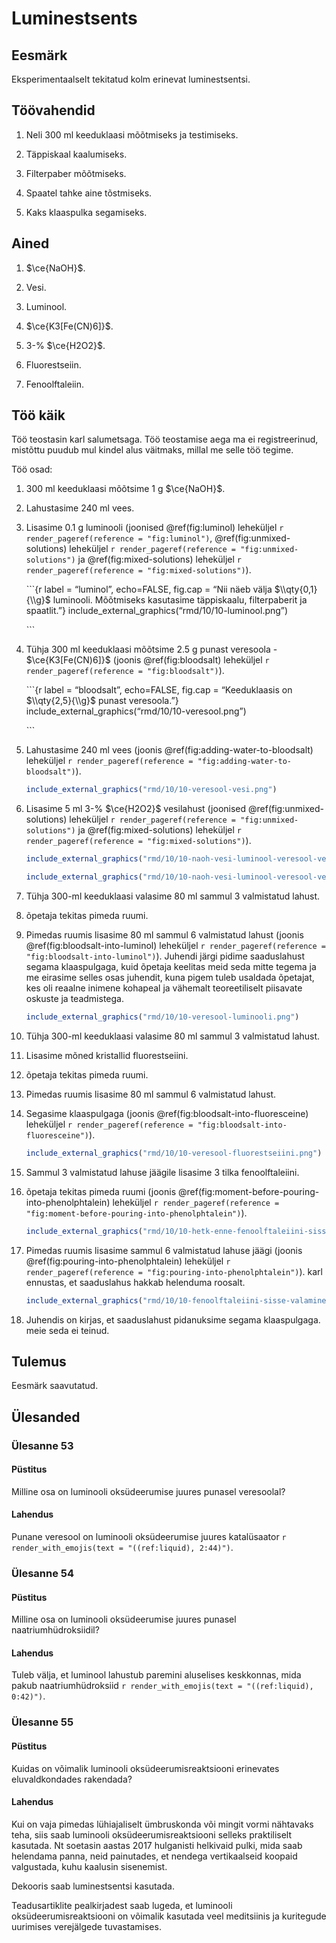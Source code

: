 # Luminestsents

## Eesmärk

Eksperimentaalselt tekitatud kolm erinevat luminestsentsi.

## Töövahendid

1.  Neli $\qty{300}{\ml}$ keeduklaasi mõõtmiseks ja testimiseks.

2.  Täppiskaal kaalumiseks.

3.  Filterpaber mõõtmiseks.

4.  Spaatel tahke aine tõstmiseks.

5.  Kaks klaaspulka segamiseks.

## Ained

1.  $\ce{NaOH}$.

2.  Vesi.

3.  Luminool.

4.  $\ce{K3[Fe(CN)6]}$.

5.  3-% $\ce{H2O2}$.

6.  Fluorestseiin.

7.  Fenoolftaleiin.

## Töö käik

Töö teostasin karl salumetsaga. Töö teostamise aega ma ei registreerinud, mistõttu puudub mul kindel alus väitmaks, millal me selle töö tegime.

Töö osad:

1.  $\qty{300}{\ml}$ keeduklaasi mõõtsime $\qty{1}{\g}$ $\ce{NaOH}$.

2.  Lahustasime $\qty{240}{\ml}$ vees.

3.  Lisasime $\qty{0,1}{\g}$ luminooli (joonised \@ref(fig:luminol) leheküljel
    `r render_pageref(reference = "fig:luminol")`,
    \@ref(fig:unmixed-solutions) leheküljel
    `r render_pageref(reference = "fig:unmixed-solutions")` ja
    \@ref(fig:mixed-solutions) leheküljel
    `r render_pageref(reference = "fig:mixed-solutions")`).

    ```{r label = "luminol", echo=FALSE, fig.cap = "Nii näeb välja $\\qty{0,1}{\\g}$ luminooli. Mõõtmiseks kasutasime täppiskaalu, filterpaberit ja spaatlit."}
    include_external_graphics("rmd/10/10-luminool.png")

    ```

4.  Tühja $\qty{300}{\ml}$ keeduklaasi mõõtsime $\qty{2,5}{\g}$ punast veresoola -
    $\ce{K3[Fe(CN)6]}$ (joonis \@ref(fig:bloodsalt) leheküljel
    `r render_pageref(reference = "fig:bloodsalt")`).

    ```{r label = "bloodsalt", echo=FALSE, fig.cap = "Keeduklaasis on $\\qty{2,5}{\\g}$ punast veresoola."}
    include_external_graphics("rmd/10/10-veresool.png")

    ```

5.  Lahustasime $\qty{240}{\ml}$ vees (joonis \@ref(fig:adding-water-to-bloodsalt)
    leheküljel
    `r render_pageref(reference = "fig:adding-water-to-bloodsalt")`).

    ```r
    include_external_graphics("rmd/10/10-veresool-vesi.png")

    ```

6.  Lisasime $\qty{5}{\ml}$ 3-% $\ce{H2O2}$ vesilahust (joonised
    \@ref(fig:unmixed-solutions) leheküljel
    `r render_pageref(reference = "fig:unmixed-solutions")` ja
    \@ref(fig:mixed-solutions) leheküljel
    `r render_pageref(reference = "fig:mixed-solutions")`).

    ```r
    include_external_graphics("rmd/10/10-naoh-vesi-luminool-veresool-vesi.png")

    ```

    ```r
    include_external_graphics("rmd/10/10-naoh-vesi-luminool-veresool-vesi-segatud.png")

    ```

7.  Tühja 300-ml keeduklaasi valasime $\qty{80}{\ml}$ sammul 3 valmistatud lahust.

8.  õpetaja tekitas pimeda ruumi.

9.  Pimedas ruumis lisasime $\qty{80}{\ml}$ sammul 6 valmistatud lahust (joonis
    \@ref(fig:bloodsalt-into-luminol) leheküljel
    `r render_pageref(reference = "fig:bloodsalt-into-luminol")`).
    Juhendi järgi pidime saaduslahust segama klaaspulgaga, kuid õpetaja
    keelitas meid seda mitte tegema ja me eirasime selles osas juhendit,
    kuna pigem tuleb usaldada õpetajat, kes oli reaalne inimene kohapeal
    ja vähemalt teoreetiliselt piisavate oskuste ja teadmistega.

    ```r
    include_external_graphics("rmd/10/10-veresool-luminooli.png")

    ```

10. Tühja 300-ml keeduklaasi valasime $\qty{80}{\ml}$ sammul 3 valmistatud
    lahust.

11. Lisasime mõned kristallid fluorestseiini.

12. õpetaja tekitas pimeda ruumi.

13. Pimedas ruumis lisasime $\qty{80}{\ml}$ sammul 6 valmistatud lahust.

14. Segasime klaaspulgaga (joonis \@ref(fig:bloodsalt-into-fluoresceine)
    leheküljel
    `r render_pageref(reference = "fig:bloodsalt-into-fluoresceine")`).

    ```r
    include_external_graphics("rmd/10/10-veresool-fluorestseiini.png")

    ```

15. Sammul 3 valmistatud lahuse jäägile lisasime 3 tilka
    fenoolftaleiini.

16. õpetaja tekitas pimeda ruumi (joonis
    \@ref(fig:moment-before-pouring-into-phenolphtalein) leheküljel
    `r render_pageref(reference = "fig:moment-before-pouring-into-phenolphtalein")`).

    ```r
    include_external_graphics("rmd/10/10-hetk-enne-fenoolftaleiini-sisse-valamist.png")

    ```

17. Pimedas ruumis lisasime sammul 6 valmistatud lahuse jäägi (joonis
    \@ref(fig:pouring-into-phenolphtalein) leheküljel
    `r render_pageref(reference = "fig:pouring-into-phenolphtalein")`).
    karl ennustas, et saaduslahus hakkab helenduma roosalt.

    ```r
    include_external_graphics("rmd/10/10-fenoolftaleiini-sisse-valamine.png")

    ```

18. Juhendis on kirjas, et saaduslahust pidanuksime segama klaaspulgaga.
    meie seda ei teinud.

## Tulemus

Eesmärk saavutatud.

## Ülesanded

### Ülesanne 53

#### Püstitus

Milline osa on luminooli oksüdeerumise juures punasel veresoolal?

#### Lahendus

Punane veresool
on luminooli oksüdeerumise juures katalüsaator
`r render_with_emojis(text = "((ref:liquid), 2:44)")`.

### Ülesanne 54

#### Püstitus

Milline osa on luminooli oksüdeerumise juures punasel naatriumhüdroksiidil?

#### Lahendus

Tuleb välja, et luminool lahustub paremini aluselises keskkonnas, mida
pakub naatriumhüdroksiid
`r render_with_emojis(text = "((ref:liquid), 0:42)")`.

### Ülesanne 55

#### Püstitus

Kuidas on võimalik luminooli oksüdeerumisreaktsiooni erinevates eluvaldkondades
rakendada?

#### Lahendus

Kui on vaja pimedas lühiajaliselt ümbruskonda või mingit vormi nähtavaks
teha, siis saab luminooli oksüdeerumisreaktsiooni selleks praktiliselt
kasutada. Nt soetasin aastas 2017 hulganisti helkivaid pulki, mida saab
helendama panna, neid painutades, et nendega vertikaalseid koopaid
valgustada, kuhu kaalusin sisenemist.

Dekooris saab luminestsentsi kasutada.

Teadusartiklite pealkirjadest saab lugeda, et luminooli oksüdeerumisreaktsiooni on võimalik kasutada veel meditsiinis ja kuritegude uurimises verejälgede tuvastamises.
